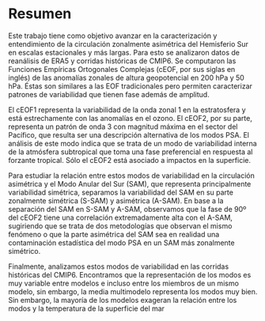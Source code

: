 # Resumen {.unnumbered}

Este trabajo tiene como objetivo avanzar en la caracterización y entendimiento de la circulación zonalmente asimétrica del Hemisferio Sur en escalas estacionales y más largas.
Para esto se analizaron datos de reanálisis de ERA5 y corridas históricas de CMIP6.
Se computaron las Funciones Empíricas Ortogonales Complejas (cEOF, por sus siglas en inglés) de las anomalías zonales de altura geopotencial en 200 hPa y 50 hPa.
Éstas son similares a las EOF tradicionales pero permiten caracterizar patrones de variabilidad que tienen fase además de amplitud.

El cEOF1 representa la variabilidad de la onda zonal 1 en la estratosfera y está estrechamente con las anomalías en el ozono.
El cEOF2, por su parte, representa un patrón de onda 3 con magnitud máxima en el sector del Pacífico, que resulta ser una descripción alternativa de los modos PSA.
El análisis de este modo indica que se trata de un modo de variabilidad interna de la atmósfera subtropical que toma una fase preferencial en respuesta al forzante tropical.
Sólo el cEOF2 está asociado a impactos en la superficie.

Para estudiar la relación entre estos modos de variabilidad en la circulación asimétrica y el Modo Anular del Sur (SAM), que representa principalmente variabilidad simétrica, separamos la variabilidad del SAM en su parte zonalmente simétrica (S-SAM) y asimétrica (A-SAM).
En base a la separación del SAM en S-SAM y A-SAM, observamos que la fase de 90º del cEOF2 tiene una correlación extremadamente alta con el A-SAM, sugiriendo que se trata de dos metodologías que observan el mismo fenómeno o que la parte asimétrica del SAM sea en realidad una contaminación estadística del modo PSA en un SAM más zonalmente simétrico.

Finalmente, analizamos estos modos de variabilidad en las corridas históricas del CMIP6.
Encontramos que la representación de los modos es muy variable entre modelos e incluso entre los miembros de un mismo modelo, sin embargo, la media multimodelo representa los modos muy bien.
Sin embargo, la mayoría de los modelos exageran la relación entre los modos y la temperatura de la superficie del mar
